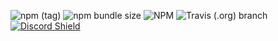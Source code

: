 ![npm (tag)](https://img.shields.io/npm/v/react-use-gesture?style=flat&colorA=000000&colorB=000000) ![npm bundle
  size](https://img.shields.io/bundlephobia/minzip/react-use-gesture?style=flat&colorA=000000&colorB=000000)
![NPM](https://img.shields.io/npm/l/react-use-gesture?style=flat&colorA=000000&colorB=000000) ![Travis (.org)
  branch](https://img.shields.io/travis/react-spring/react-use-gesture/master?style=flat&colorA=000000&colorB=000000)
[![Discord
  Shield](https://img.shields.io/discord/740090768164651008?style=flat&colorA=000000&colorB=000000&label=discord&logo=discord&logoColor=ffffff)](https://discord.gg/ZZjjNvJ)
